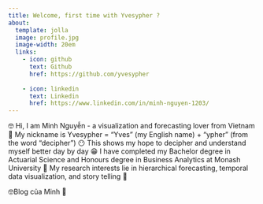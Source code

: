 ```yaml
---
title: Welcome, first time with Yvesypher ?
about: 
  template: jolla
  image: profile.jpg
  image-width: 20em
  links:
    - icon: github
      text: Github
      href: https://github.com/yvesypher
      
    - icon: linkedin
      text: Linkedin
      href: https://www.linkedin.com/in/minh-nguyen-1203/
---
```


::: justifyabt
::: {.content-visible when-profile="en"}
🤓 Hi, I am Minh Nguyễn - a visualization and forecasting lover from Vietnam 🥰 My nickname is Yvesypher = "Yves" (my English name) + "ypher" (from the word "decipher") 😶 This shows my hope to decipher and understand myself better day by day 😁 I have completed my Bachelor degree in Actuarial Science and Honours degree in Business Analytics at Monash University 🧐 My research interests lie in hierarchical forecasting, temporal data visualization, and story telling 🤩
:::

::: {.content-visible when-profile="vn"}
🤓Blog của Minh 🥰
:::
:::
